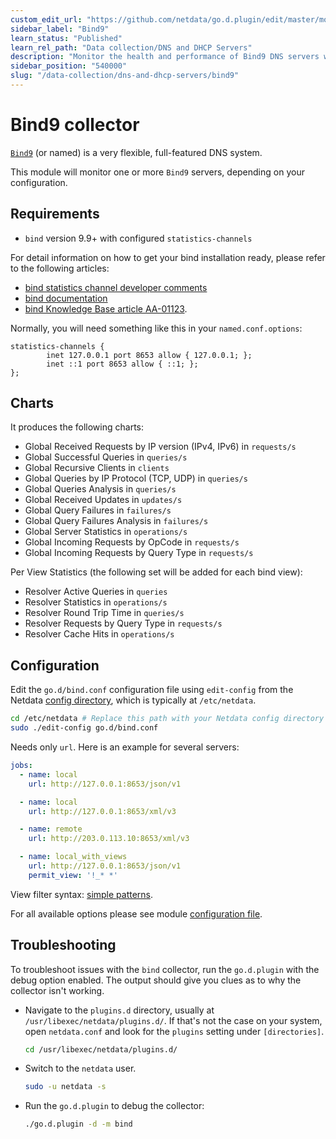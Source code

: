 ```yaml
---
custom_edit_url: "https://github.com/netdata/go.d.plugin/edit/master/modules/bind/README.md"
sidebar_label: "Bind9"
learn_status: "Published"
learn_rel_path: "Data collection/DNS and DHCP Servers"
description: "Monitor the health and performance of Bind9 DNS servers with zero configuration, per-second metric granularity, and interactive visualizations."
sidebar_position: "540000"
slug: "/data-collection/dns-and-dhcp-servers/bind9"
---
```



# Bind9 collector

[`Bind9`](https://www.isc.org/bind/) (or named) is a very flexible, full-featured DNS system.

This module will monitor one or more `Bind9` servers, depending on your configuration.

## Requirements

- `bind` version 9.9+ with configured `statistics-channels`

For detail information on how to get your bind installation ready, please refer to the following articles:

- [bind statistics channel developer comments](http://jpmens.net/2013/03/18/json-in-bind-9-s-statistics-server/)
- [bind documentation](https://ftp.isc.org/isc/bind/9.10.3/doc/arm/Bv9ARM.ch06.html#statistics)
- [bind Knowledge Base article AA-01123](https://kb.isc.org/article/AA-01123/0).

Normally, you will need something like this in your `named.conf.options`:

```
statistics-channels {
        inet 127.0.0.1 port 8653 allow { 127.0.0.1; };
        inet ::1 port 8653 allow { ::1; };
};
```

## Charts

It produces the following charts:

- Global Received Requests by IP version (IPv4, IPv6) in `requests/s`
- Global Successful Queries in `queries/s`
- Global Recursive Clients in `clients`
- Global Queries by IP Protocol (TCP, UDP) in `queries/s`
- Global Queries Analysis in `queries/s`
- Global Received Updates in `updates/s`
- Global Query Failures in `failures/s`
- Global Query Failures Analysis in `failures/s`
- Global Server Statistics in `operations/s`
- Global Incoming Requests by OpCode in `requests/s`
- Global Incoming Requests by Query Type in `requests/s`

Per View Statistics (the following set will be added for each bind view):

- Resolver Active Queries in `queries`
- Resolver Statistics in `operations/s`
- Resolver Round Trip Time in `queries/s`
- Resolver Requests by Query Type in `requests/s`
- Resolver Cache Hits in `operations/s`

## Configuration

Edit the `go.d/bind.conf` configuration file using `edit-config` from the
Netdata [config directory](/docs/typical-netdata-agent-configurations/configuration), which is typically at `/etc/netdata`.

```bash
cd /etc/netdata # Replace this path with your Netdata config directory
sudo ./edit-config go.d/bind.conf
```

Needs only `url`. Here is an example for several servers:

```yaml
jobs:
  - name: local
    url: http://127.0.0.1:8653/json/v1

  - name: local
    url: http://127.0.0.1:8653/xml/v3

  - name: remote
    url: http://203.0.113.10:8653/xml/v3

  - name: local_with_views
    url: http://127.0.0.1:8653/json/v1
    permit_view: '!_* *'
```

View filter syntax: [simple patterns](https://docs.netdata.cloud/libnetdata/simple_pattern/).

For all available options please see
module [configuration file](https://github.com/netdata/go.d.plugin/blob/master/config/go.d/bind.conf).

## Troubleshooting

To troubleshoot issues with the `bind` collector, run the `go.d.plugin` with the debug option enabled. The output should
give you clues as to why the collector isn't working.

- Navigate to the `plugins.d` directory, usually at `/usr/libexec/netdata/plugins.d/`. If that's not the case on
  your system, open `netdata.conf` and look for the `plugins` setting under `[directories]`.

  ```bash
  cd /usr/libexec/netdata/plugins.d/
  ```

- Switch to the `netdata` user.

  ```bash
  sudo -u netdata -s
  ```

- Run the `go.d.plugin` to debug the collector:

  ```bash
  ./go.d.plugin -d -m bind
  ```


